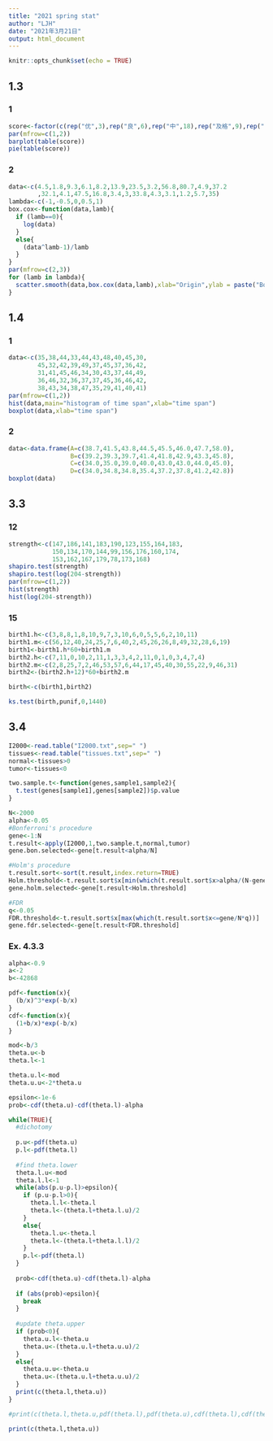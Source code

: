 ```yaml
---
title: "2021 spring stat"
author: "LJH"
date: "2021年3月21日"
output: html_document
---
```


```r
knitr::opts_chunk$set(echo = TRUE)
```

## 1.3
### 1
```r
score<-factor(c(rep("优",3),rep("良",6),rep("中",18),rep("及格",9),rep("不及格",4)))
par(mfrow=c(1,2))
barplot(table(score))
pie(table(score))
```

### 2
```r
data<-c(4.5,1.8,9.3,6.1,8.2,13.9,23.5,3.2,56.8,80.7,4.9,37.2
        ,32.1,4.1,47.5,16.8,3.4,3,33.8,4.3,3.1,1.2,5.7,35)
lambda<-c(-1,-0.5,0,0.5,1)
box.cox<-function(data,lamb){
  if (lamb==0){
    log(data)
  }
  else{
    (data^lamb-1)/lamb
  }
}
par(mfrow=c(2,3))
for (lamb in lambda){
  scatter.smooth(data,box.cox(data,lamb),xlab="Origin",ylab = paste("Box-Cox lambda=",lamb,sep = ""))
}
```

## 1.4
### 1
```r
data<-c(35,38,44,33,44,43,48,40,45,30,
        45,32,42,39,49,37,45,37,36,42,
        31,41,45,46,34,30,43,37,44,49,
        36,46,32,36,37,37,45,36,46,42,
        38,43,34,38,47,35,29,41,40,41)
par(mfrow=c(1,2))
hist(data,main="histogram of time span",xlab="time span")
boxplot(data,xlab="time span")
```

### 2
```r
data<-data.frame(A=c(38.7,41.5,43.8,44.5,45.5,46.0,47.7,58.0),
                 B=c(39.2,39.3,39.7,41.4,41.8,42.9,43.3,45.8),
                 C=c(34.0,35.0,39.0,40.0,43.0,43.0,44.0,45.0),
                 D=c(34.0,34.8,34.8,35.4,37.2,37.8,41.2,42.8))
boxplot(data)
```

## 3.3
### 12
```r
strength<-c(147,186,141,183,190,123,155,164,183,
            150,134,170,144,99,156,176,160,174,
            153,162,167,179,78,173,168)
shapiro.test(strength)
shapiro.test(log(204-strength))
par(mfrow=c(1,2))
hist(strength)
hist(log(204-strength))

```

### 15
```r
birth1.h<-c(3,8,8,1,8,10,9,7,3,10,6,0,5,5,6,2,10,11)
birth1.m<-c(56,12,40,24,25,7,6,40,2,45,26,26,8,49,32,28,6,19)
birth1<-birth1.h*60+birth1.m
birth2.h<-c(7,11,0,10,2,11,1,3,3,4,2,11,0,1,0,3,4,7,4)
birth2.m<-c(2,8,25,7,2,46,53,57,6,44,17,45,40,30,55,22,9,46,31)
birth2<-(birth2.h+12)*60+birth2.m

birth<-c(birth1,birth2)

ks.test(birth,punif,0,1440)
```



## 3.4
```r
I2000<-read.table("I2000.txt",sep=" ")
tissues<-read.table("tissues.txt",sep=" ")
normal<-tissues>0
tumor<-tissues<0

two.sample.t<-function(genes,sample1,sample2){
  t.test(genes[sample1],genes[sample2])$p.value
}

N<-2000
alpha<-0.05
#Bonferroni's procedure
gene<-1:N
t.result<-apply(I2000,1,two.sample.t,normal,tumor)
gene.bon.selected<-gene[t.result<alpha/N]

#Holm's procedure
t.result.sort<-sort(t.result,index.return=TRUE)
Holm.threshold<-t.result.sort$x[min(which(t.result.sort$x>alpha/(N-gene+1)))]
gene.holm.selected<-gene[t.result<Holm.threshold]

#FDR
q<-0.05
FDR.threshold<-t.result.sort$x[max(which(t.result.sort$x<=gene/N*q))]
gene.fdr.selected<-gene[t.result<FDR.threshold]
```


### Ex. 4.3.3
```r
alpha<-0.9
a<-2
b<-42868

pdf<-function(x){
  (b/x)^3*exp(-b/x)
}
cdf<-function(x){
  (1+b/x)*exp(-b/x)
}

mod<-b/3
theta.u<-b
theta.l<-1

theta.u.l<-mod
theta.u.u<-2*theta.u

epsilon<-1e-6
prob<-cdf(theta.u)-cdf(theta.l)-alpha

while(TRUE){
  #dichotomy
  
  p.u<-pdf(theta.u)
  p.l<-pdf(theta.l)
  
  #find theta.lower
  theta.l.u<-mod
  theta.l.l<-1
  while(abs(p.u-p.l)>epsilon){
    if (p.u-p.l>0){
      theta.l.l<-theta.l
      theta.l<-(theta.l+theta.l.u)/2
    }
    else{
      theta.l.u<-theta.l
      theta.l<-(theta.l+theta.l.l)/2
    }
    p.l<-pdf(theta.l)
  }
  
  prob<-cdf(theta.u)-cdf(theta.l)-alpha
  
  if (abs(prob)<epsilon){
    break
  }
  
  #update theta.upper
  if (prob<0){
    theta.u.l<-theta.u
    theta.u<-(theta.u.l+theta.u.u)/2
  }
  else{
    theta.u.u<-theta.u
    theta.u<-(theta.u.l+theta.u.u)/2
  }
  print(c(theta.l,theta.u))
}

#print(c(theta.l,theta.u,pdf(theta.l),pdf(theta.u),cdf(theta.l),cdf(theta.u),cdf(theta.u)-cdf(theta.l)))

print(c(theta.l,theta.u))

```